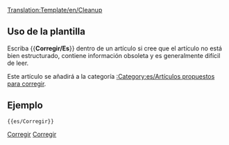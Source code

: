[[Translation:Template/en/Cleanup]]
<noinclude></noinclude>{{es/Metaplantilla de avisos| tipo  = estilo
| texto = <strong>Corregir</strong><br>Este artículo necesita correcciones. Ha crecido con el tiempo y ahora es difícil de leer. Usted puede mejorarlo reescribiendo partes de él o dando al artículo una nueva estructura.
}}<includeonly>{{{1|[[Category:es/Artículos propuestos para corregir]]}}}</includeonly><noinclude>

==Uso de la plantilla==

Escriba <nowiki>{{</nowiki>'''Corregir/Es'''<nowiki>}}</nowiki> dentro de un artículo si cree que el artículo no está bien estructurado, contiene información obsoleta y es generalmente difícil de leer.

Este artículo se añadirá a la categoría [[:Category:es/Artículos propuestos para corregir]].
==Ejemplo==
<pre>{{es/Corregir}}</pre>
{{es/Corregir|1=}}

[[Category:es/Plantillas|Corregir]][[Category:es/Cajas de mensajes|Corregir]]
</noinclude>